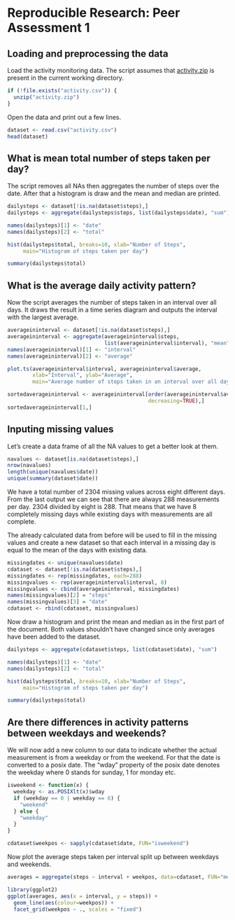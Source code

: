 # Reproducible Research: Peer Assessment 1


## Loading and preprocessing the data

Load the activity monitoring data. The script assumes that [activity.zip](https://d396qusza40orc.cloudfront.net/repdata%2Fdata%2Factivity.zip) is present in the current working directory.


```r
if (!file.exists("activity.csv")) {
  unzip("activity.zip")
}
```

Open the data and print out a few lines.

```r
dataset <- read.csv("activity.csv")
head(dataset)
```

## What is mean total number of steps taken per day?

The script removes all NAs then aggregates the number of steps over the date.
After that a histogram is draw and the mean and median are printed.

```r
dailysteps <- dataset[!is.na(dataset$steps),]
dailysteps <- aggregate(dailysteps$steps, list(dailysteps$date), "sum")

names(dailysteps)[1] <- "date"
names(dailysteps)[2] <- "total"

hist(dailysteps$total, breaks=10, xlab="Number of Steps", 
     main="Histogram of steps taken per day")

summary(dailysteps$total)
```

## What is the average daily activity pattern?

Now the script averages the number of steps taken in an interval over all days.
It draws the result in a time series diagram and outputs the interval with the largest average.

```r
averageininterval <- dataset[!is.na(dataset$steps),]
averageininterval <- aggregate(averageininterval$steps, 
                               list(averageininterval$interval), "mean")
names(averageininterval)[1] <- "interval"
names(averageininterval)[2] <- "average"

plot.ts(averageininterval$interval, averageininterval$average, 
        xlab="Interval", ylab="Average", 
        main="Average number of steps taken in an interval over all days")

sortedaverageininterval <- averageininterval[order(averageininterval$average, 
                                             decreasing=TRUE),]
sortedaverageininterval[1,]
```

## Inputing missing values

Let's create a data frame of all the NA values to get a better look at them.

```r
navalues <- dataset[is.na(dataset$steps),]
nrow(navalues)
length(unique(navalues$date))
unique(summary(dataset$date))
```

We have a total number of 2304 missing values across eight different days. From the last output we can see that there are always 288 measurements per day. 2304 divided by eight is 288. That means that we have 8 completely missing days while existing days with measurements are all complete.

The already calculated data from before will be used to fill in the missing values and create a new dataset so that each interval in a missing day is equal to the mean of the days with existing data.

```r
missingdates <- unique(navalues$date)
cdataset <- dataset[!is.na(dataset$steps),]
missingdates <- rep(missingdates, each=288)
missingvalues <- rep(averageininterval$interval, 8)
missingvalues <- cbind(averageininterval, missingdates)
names(missingvalues)[2] = "steps"
names(missingvalues)[3] = "date"
cdataset <- rbind(cdataset, missingvalues)
```

Now draw a histogram and print the mean and median as in the first part of the document. Both values shouldn't have changed since only averages have been added to the dataset.

```r
dailysteps <- aggregate(cdataset$steps, list(cdataset$date), "sum")

names(dailysteps)[1] <- "date"
names(dailysteps)[2] <- "total"

hist(dailysteps$total, breaks=10, xlab="Number of Steps", 
     main="Histogram of steps taken per day")

summary(dailysteps$total)
```

## Are there differences in activity patterns between weekdays and weekends?

We will now add a new column to our data to indicate whether the actual measurement is from a weekday or from the weekend. For that the date is converted to a posix date. The "wday" property of the posix date denotes the weekday where 0 stands for sunday, 1 for monday etc.

```r
isweekend <- function(x) {
  weekday <- as.POSIXlt(x)$wday
  if (weekday == 0 | weekday == 6) {
    "weekend"
  } else {
    "weekday"
  }
}

cdataset$weekpos <- sapply(cdataset$date, FUN="isweekend")
```

Now plot the average steps taken per interval split up between weekdays and weekends.

```r
averages = aggregate(steps ~ interval + weekpos, data=cdataset, FUN="mean")

library(ggplot2)
ggplot(averages, aes(x = interval, y = steps)) +
  geom_line(aes(colour=weekpos)) +
  facet_grid(weekpos ~ ., scales = "fixed")
```

